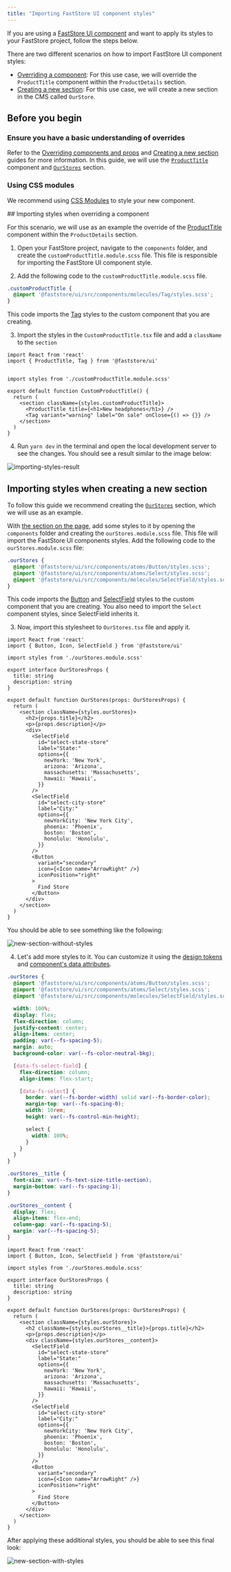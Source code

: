 ```yaml
---
title: "Importing FastStore UI component styles"
---
```


If you are using a [FastStore UI component](https://developers.vtex.com/docs/guides/faststore/components-index) and want to apply its styles to your FastStore project, follow the steps below.

There are two different scenarios on how to import FastStore UI component styles:

- [Overriding a component](#importing-styles-when-overriding-a-component): For this use case, we will override the `ProductTitle` component within the `ProductDetails` section.
- [Creating a new section](#importing-styles-when-creating-a-new-section): For this use case, we will create a new section in the CMS called `OurStore`.

## Before you begin

<Steps>

### Ensure you have a basic understanding of overrides

Refer to the [Overriding components and props](https://developers.vtex.com/docs/guides/faststore/building-sections-overriding-components-and-props#overriding-a-native-component) and [Creating a new section](https://developers.vtex.com/docs/guides/faststore/building-sections-creating-a-new-section) guides for more information. In this guide, we will use the [`ProductTitle`]() component and [`OurStores`]() section.

### Using CSS modules

We recommend using [CSS
Modules](https://nextjs.org/docs/app/building-your-application/styling/css-modules) to style your new component.

</Steps>
## Importing styles when overriding a component

For this scenario, we will use as an example the override of the [ProductTitle](/components/molecules/product-title) component within the `ProductDetails` section.

1. Open your FastStore project, navigate to the `components` folder,
   and create the `customProductTitle.module.scss` file.
   This file is responsible for importing the FastStore UI component style.

2. Add the following code to the `customProductTitle.module.scss` file.

```scss copy
.customProductTitle {
  @import '@faststore/ui/src/components/molecules/Tag/styles.scss';
}
```

This code imports the [Tag](https://developers.vtex.com/docs/guides/faststore/molecules-tag) styles to the custom component that you are creating.

3. Import the styles in the `CustomProductTitle.tsx` file and add a `className` to the `section`

```tsx
import React from 'react'
import { ProductTitle, Tag } from '@faststore/ui'


import styles from './customProductTitle.module.scss'

export default function CustomProductTitle() {
  return (
    <section className={styles.customProductTitle}>
      <ProductTitle title={<h1>New headphones</h1>} />
      <Tag variant="warning" label="On sale" onClose={() => {}} />
    </section>
  )
}

```


4. Run `yarn dev` in the terminal and open the local development server to see the changes.
   You should see a result similar to the image below:


![importing-styles-result](https://vtexhelp.vtexassets.com/assets/docs/src/importing-styles___6de1d121d0acc88b4545d04955c3eb89.png)

## Importing styles when creating a new section
To follow this guide we recommend creating the [`OurStores`]() section, which we will use as an example.

With [the section on the page](), add some styles to it by opening the `components` folder and creating the `ourStores.module.scss` file. This file will import the FastStore UI components styles.
Add the following code to the `ourStores.module.scss` file:

```scss filename="src/components/ourStores.module.scss" copy
.ourStores {
  @import '@faststore/ui/src/components/atoms/Button/styles.scss';
  @import '@faststore/ui/src/components/atoms/Select/styles.scss';
  @import '@faststore/ui/src/components/molecules/SelectField/styles.scss';
}
```

This code imports the [Button](https://developers.vtex.com/docs/guides/faststore/atoms-icon) and [SelectField](https://developers.vtex.com/docs/guides/faststore/molecules-select-field) styles to the custom component that you are creating.
You also need to import the `Select` component styles, since SelectField inherits it.

3. Now, import this stylesheet to `OurStores.tsx` file and apply it.

```tsx {4-5,13} filename="src/components/OurStores.tsx" copy
import React from 'react'
import { Button, Icon, SelectField } from '@faststore/ui'

import styles from './ourStores.module.scss'

export interface OurStoresProps {
  title: string
  description: string
}

export default function OurStores(props: OurStoresProps) {
  return (
    <section className={styles.ourStores}>
      <h2>{props.title}</h2>
      <p>{props.description}</p>
      <div>
        <SelectField
          id="select-state-store"
          label="State:"
          options={{
            newYork: 'New York',
            arizona: 'Arizona',
            massachusetts: 'Massachusetts',
            hawaii: 'Hawaii',
          }}
        />
        <SelectField
          id="select-city-store"
          label="City:"
          options={{
            newYorkCity: 'New York City',
            phoenix: 'Phoenix',
            boston: 'Boston',
            honolulu: 'Honolulu',
          }}
        />
        <Button
          variant="secondary"
          icon={<Icon name="ArrowRight" />}
          iconPosition="right"
        >
          Find Store
        </Button>
      </div>
    </section>
  )
}
```

You should be able to see something like the following:


![new-section-without-styles](https://vtexhelp.vtexassets.com/assets/docs/src/without-styles___4680d2a9a67e4175f3b73eff036ca8ac.png)

4. Let's add more styles to it. You can customize it using the [design tokens](https://developers.vtex.com/docs/guides/faststore/global-tokens-overview#global-tokens) and [component's data attributes](https://developers.vtex.com/docs/guides/faststore/atoms-button#customization).

```scss filename="src/components/ourStores.module.scss" copy
.ourStores {
  @import '@faststore/ui/src/components/atoms/Button/styles.scss';
  @import '@faststore/ui/src/components/atoms/Select/styles.scss';
  @import '@faststore/ui/src/components/molecules/SelectField/styles.scss';

  width: 100%;
  display: flex;
  flex-direction: column;
  justify-content: center;
  align-items: center;
  padding: var(--fs-spacing-5);
  margin: auto;
  background-color: var(--fs-color-neutral-bkg);

  [data-fs-select-field] {
    flex-direction: column;
    align-items: flex-start;

    [data-fs-select] {
      border: var(--fs-border-width) solid var(--fs-border-color);
      margin-top: var(--fs-spacing-0);
      width: 10rem;
      height: var(--fs-control-min-height);

      select {
        width: 100%;
      }
    }
  }
}

.ourStores__title {
  font-size: var(--fs-text-size-title-section);
  margin-bottom: var(--fs-spacing-1);
}

.ourStores__content {
  display: flex;
  align-items: flex-end;
  column-gap: var(--fs-spacing-5);
  margin: var(--fs-spacing-5);
}
```

```tsx {14,16} filename="src/components/OurStores.tsx" copy
import React from 'react'
import { Button, Icon, SelectField } from '@faststore/ui'

import styles from './ourStores.module.scss'

export interface OurStoresProps {
  title: string
  description: string
}

export default function OurStores(props: OurStoresProps) {
  return (
    <section className={styles.ourStores}>
      <h2 className={styles.ourStores__title}>{props.title}</h2>
      <p>{props.description}</p>
      <div className={styles.ourStores__content}>
        <SelectField
          id="select-state-store"
          label="State:"
          options={{
            newYork: 'New York',
            arizona: 'Arizona',
            massachusetts: 'Massachusetts',
            hawaii: 'Hawaii',
          }}
        />
        <SelectField
          id="select-city-store"
          label="City:"
          options={{
            newYorkCity: 'New York City',
            phoenix: 'Phoenix',
            boston: 'Boston',
            honolulu: 'Honolulu',
          }}
        />
        <Button
          variant="secondary"
          icon={<Icon name="ArrowRight" />}
          iconPosition="right"
        >
          Find Store
        </Button>
      </div>
    </section>
  )
}
```

After applying these additional styles, you should be able to see this final look:


![new-section-with-styles](https://vtexhelp.vtexassets.com/assets/docs/src/with-styles___4b1cd40d4dcbbba544fd051b1f2dcb36.png)

